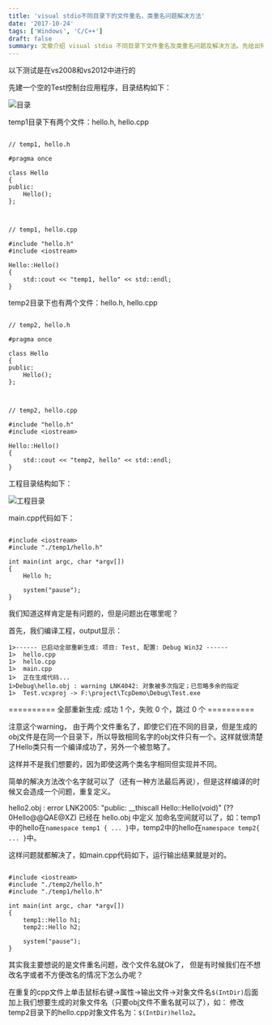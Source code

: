 ```yaml
---
title: 'visual stdio不同目录下的文件重名，类重名问题解决方法'
date: '2017-10-24'
tags: ['Windows', 'C/C++']
draft: false
summary: 文章介绍 visual stdio 不同目录下文件重名及类重名问题及解决方法。先给出特定目录结构及代码，编译时出现 warning 因同名 obj 文件导致类编译出错，简单改文件名可解决但会造成重复定义，加命名空间可解决。还可在重复 cpp 文件属性中修改输出文件对象文件名避免重名。
---
```


以下测试是在vs2008和vs2012中进行的

先建一个空的Test控制台应用程序，目录结构如下：

![目录](http://img.blog.csdn.net/20131207182756984?watermark/2/text/aHR0cDovL2Jsb2cuY3Nkbi5uZXQvdHVqaWF3/font/5a6L5L2T/fontsize/400/fill/I0JBQkFCMA==/dissolve/70/gravity/SouthEast)

temp1目录下有两个文件：hello.h, hello.cpp

```

// temp1, hello.h

#pragma once

class Hello
{
public:
	Hello();
};


```

```

// temp1, hello.cpp

#include "hello.h"
#include <iostream>

Hello::Hello()
{
	std::cout << "temp1, hello" << std::endl;
}
```

temp2目录下也有两个文件：hello.h, hello.cpp

```

// temp2, hello.h

#pragma once

class Hello
{
public:
	Hello();
};


```

```

// temp2, hello.cpp

#include "hello.h"
#include <iostream>

Hello::Hello()
{
	std::cout << "temp2, hello" << std::endl;
}
```

工程目录结构如下：

![工程目录](http://img.blog.csdn.net/20131207183649328?watermark/2/text/aHR0cDovL2Jsb2cuY3Nkbi5uZXQvdHVqaWF3/font/5a6L5L2T/fontsize/400/fill/I0JBQkFCMA==/dissolve/70/gravity/SouthEast)

main.cpp代码如下：

```

#include <iostream>
#include "./temp1/hello.h"

int main(int argc, char *argv[])
{
	Hello h;

	system("pause");
}

```

我们知道这样肯定是有问题的，但是问题出在哪里呢？

首先，我们编译工程，output显示：

```
1>------ 已启动全部重新生成: 项目: Test, 配置: Debug Win32 ------
1>  hello.cpp
1>  hello.cpp
1>  main.cpp
1>  正在生成代码...
1>Debug\hello.obj : warning LNK4042: 对象被多次指定；已忽略多余的指定
1>  Test.vcxproj -> F:\project\TcpDemo\Debug\Test.exe
```

========== 全部重新生成: 成功 1 个，失败 0 个，跳过 0 个 ==========

注意这个warning， 由于两个文件重名了，即使它们在不同的目录，但是生成的obj文件是在同一个目录下，所以导致相同名字的obj文件只有一个。这样就很清楚了Hello类只有一个编译成功了，另外一个被忽略了。

这样并不是我们想要的，因为即使这两个类名字相同但实现并不同。

简单的解决方法改个名字就可以了（还有一种方法最后再说），但是这样编译的时候又会造成一个问题，重复定义。

hello2.obj : error LNK2005: "public: \_\_thiscall Hello::Hello(void)" (??0Hello@@QAE@XZ) 已经在 hello.obj 中定义
加命名空间就可以了，如：temp1中的hello在`namespace temp1 { ... }`中，temp2中的hello在`namespace temp2{ ... }`中。

这样问题就都解决了，如main.cpp代码如下，运行输出结果就是对的。

```

#include <iostream>
#include "./temp2/hello.h"
#include "./temp1/hello.h"

int main(int argc, char *argv[])
{
	temp1::Hello h1;
	temp2::Hello h2;

	system("pause");
}
```

其实我主要想说的是文件重名问题，改个文件名就Ok了，
但是有时候我们在不想改名字或者不方便改名的情况下怎么办呢？

在重复的cpp文件上单击鼠标右键->属性->输出文件->对象文件名```$(IntDir)```后面加上我们想要生成的对象文件名（只要obj文件不重名就可以了），如：
修改temp2目录下的hello.cpp对象文件名为：```$(IntDir)hello2```。
